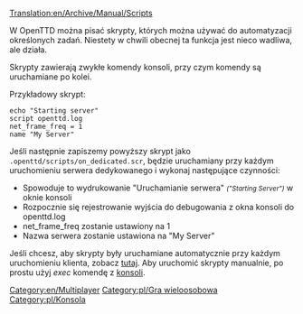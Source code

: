 [[Translation:en/Archive/Manual/Scripts]]


W OpenTTD można pisać skrypty, których można używać do automatyzacji określonych zadań.
Niestety w chwili obecnej ta funkcja jest nieco wadliwa, ale działa.

Skrypty zawierają zwykłe komendy konsoli, przy czym komendy są uruchamiane po kolei.

Przykładowy skrypt:

 echo "Starting server"
 script openttd.log
 net_frame_freq = 1
 name "My Server"

Jeśli następnie zapiszemy powyższy skrypt jako <tt>.openttd/scripts/on_dedicated.scr</tt>, będzie uruchamiany przy każdym uruchomieniu serwera dedykowanego i wykonaj następujące czynności:

* Spowoduje to wydrukowanie "Uruchamianie serwera" <small>''("Starting Server")''</small> w oknie konsoli
* Rozpocznie się rejestrowanie wyjścia do debugowania z okna konsoli do openttd.log
* net_frame_freq zostanie ustawiony na 1
* Nazwa serwera zostanie ustawiona na "My Server"


Jeśli chcesz, aby skrypty były uruchamiane automatycznie przy każdym uruchomieniu klienta, zobacz [[pl/Manual/Uruchamianie skryptów startowych|tutaj]]. Aby uruchomić skrypty manualnie, po prostu użyj ''exec'' komendę z [[pl/Manual/Konsola|konsoli]].

[[Category:en/Multiplayer]] [[Category:pl/Gra wieloosobowa]]
<!--[[Category:Console]]--> [[Category:pl/Konsola]]